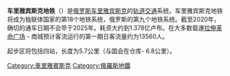 {{多個問題|
{{copyedit|time=2015-09-01T05:44:55+00:00}}
{{unreferenced|time=2015-09-01T05:44:55+00:00}}
{{roughtranslation|time=2015-09-01T05:44:55+00:00}}
{{Future public transportation}}
}}

'''车里雅宾斯克地铁'''（{{lang-rus|Челябинский метрополитен|Chelyabinsky metropoliten}}）是[[俄罗斯|俄罗斯]][[车里雅宾斯克|车里雅宾斯克]]的[[轨道交通|轨道交通]]系统。车里雅宾斯克地铁将成为独联体国家的第18个地铁系统，俄罗斯的第九个地铁系统。截至2020年，确切的通车日期不会早于2025年。耗资大约到1.378亿卢布。在大多数载運[[拉伸革命广场|拉伸革命广场]]  - 商城预计客流运行的第一期日客流量约为13560人。

起步区将包括四站，长度为5.7公里（与国会在仓库- 6.8公里）。
{{Russia-stub}}
{{前蘇聯地區的地鐵系統}}
[[Category:車里雅賓斯克|Category:車里雅賓斯克]]
[[Category:俄羅斯地鐵|Category:俄羅斯地鐵]]